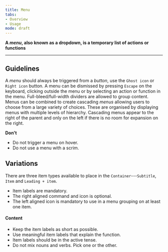 ```yaml
---
title: Menu
tabs: 
- Overview
- Usage
mode: draft
---
```



**A *menu*, also known as a dropdown, is a temporary list of actions or functions**
<!--One to two sentences as an introduction to the component-->

***

## Guidelines
<!--List how to use it, sizes, widths, grid interactions, color allowances -->
A *menu* should always be triggered from a *button*, use the `Ghost icon` or `Right icon` button. A menu can be dismissed by pressing `Escape` on the keyboard, clicking outside the menu or by selecting an action or function in the menu. Full-bleed/full-width dividers are allowed to group content. Menus can be combined to create cascading *menus* allowing users to choose from a large variety of choices. These are organised by displaying menus with multiple levels of hierarchy. Cascading menus appear to the right of the parent and only on the left if there is no room for expansion on the right. 


**Don't**
<!--Bullet point list if needed -->
* Do not trigger a menu on hover. 
* Do not use a menu with a scrim.


## Variations 
<!--One ### heading per frame in Figma, explaining each component in that frame. One 'content' section per variation if needed -->

<Embed url="https://www.figma.com/file/0bGXR2sCwMVSDNyyzu5BXrO5/Desktop-UI?node-id=1%3A11&viewport=481%2C599%2C0.27230390906333923" />  


There are three item types available to place in the `Container`---`Subtitle`, `Item` and `Leading + item`. 

* Item labels are mandatory. 
* The right aligned command and icon is optional. 
* The left aligned icon is mandatory to use in a menu grouping on at least one item. 


#### Content

* Keep the item labels as short as possible. 
* Use meaningful item labels that explain the function.
* Item labels should be in the active tense. 
* Do not mix nouns and verbs. Pick one or the other. 
